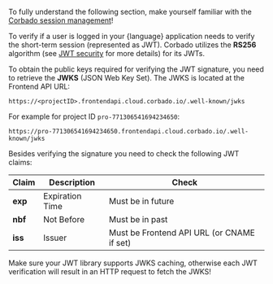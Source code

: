 <Note>To fully understand the following section, make yourself familiar with the [Corbado session management](/corbado-complete/sessions/overview)!</Note>

To verify if a user is logged in your {language} application needs to verify the short-term session (represented as JWT). Corbado utilizes the **RS256** algorithm (see [JWT security](/corbado-complete/sessions/security/jwt-security) for more details) for its JWTs.

To obtain the public keys required for verifying the JWT signature, you need to retrieve the **JWKS** (JSON Web Key Set). The JWKS is located at the Frontend API URL:

`https://<projectID>.frontendapi.cloud.corbado.io/.well-known/jwks`

For example for project ID `pro-771306541694234650`:

`https://pro-771306541694234650.frontendapi.cloud.corbado.io/.well-known/jwks`

Besides verifying the signature you need to check the following JWT claims:

| Claim     | Description     | Check                                      |
| --------- | ----------------| ------------------------------------------ |
| **exp**   | Expiration Time | Must be in future                          |
| **nbf**   | Not Before      | Must be in past                            |
| **iss**   | Issuer          | Must be Frontend API URL (or CNAME if set) |

<Warning>Make sure your JWT library supports JWKS caching, otherwise each JWT verification will result in an HTTP request to fetch the JWKS!</Warning>

